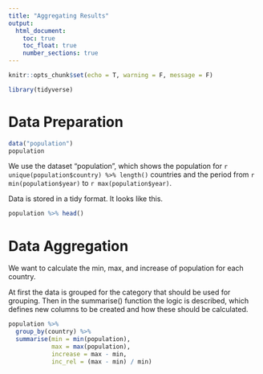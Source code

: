 ```yaml
---
title: "Aggregating Results"
output: 
  html_document:
    toc: true
    toc_float: true
    number_sections: true
---
```


```r
knitr::opts_chunk$set(echo = T, warning = F, message = F)
```

```r
library(tidyverse)
```


# Data Preparation

```r
data("population")
population
```

We use the dataset "population", which shows the population for `r unique(population$country) %>% length()` countries and the period from `r min(population$year)` to `r max(population$year)`.

Data is stored in a tidy format. It looks like this.

```r
population %>% head()
```

# Data Aggregation

We want to calculate the min, max, and increase of population for each country.

At first the data is grouped for the category that should be used for grouping. Then in the summarise()
function the logic is described, which defines new columns to be created and how these should be calculated.
 
```r
population %>%
  group_by(country) %>%
  summarise(min = min(population), 
            max = max(population),
            increase = max - min,
            inc_rel = (max - min) / min)
```


